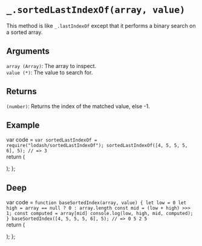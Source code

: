 # `_.sortedLastIndexOf(array, value)`


This method is like `_.lastIndexOf` except that it performs a binary search on a sorted array.

## Arguments
`array (Array)`: The array to inspect.  
`value (*)`: The value to search for.

## Returns
`(number)`: Returns the index of the matched value, else -1.

## Example


var code =  `var sortedLastIndexOf = require("lodash/sortedLastIndexOf");
sortedLastIndexOf([4, 5, 5, 5, 6], 5);
// => 3
`   
  return (
    <div>
      <Embed source={code} />
    </div>
  );
};

<Demo/>

## Deep

var code =  `function baseSortedIndex(array, value) {
let low = 0
let high = array == null ? 0 : array.length
const mid = (low + high) >>> 1;
const computed = array[mid]
console.log(low, high, mid, computed); 
}
baseSortedIndex([4, 5, 5, 5, 6], 5);
// => 0 5 2 5
`   
  return (
    <div>
      <Embed source={code} />
    </div>
  );
};

<DeepDemo/>



